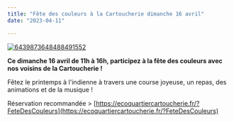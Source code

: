 ```yaml
---
title: "Fête des couleurs à la Cartoucherie dimanche 16 avril"
date: "2023-04-11"

---
```


[![6439873648488491552](/uploads/6439873648488491552.jpg)](http://fontaines-garonne.fr/wp-content/uploads/2023/04/6439873648488491552.jpg)

**Ce dimanche 16 avril de 11h à 16h, participez à la fête des couleurs avec nos voisins de la Cartoucherie !**

Fêtez le printemps à l'indienne à travers une course joyeuse, un repas, des animations et de la musique !

Réservation recommandée > [https://ecoquartiercartoucherie.fr/?FeteDesCouleurs](https://ecoquartiercartoucherie.fr/?FeteDesCouleurs)
